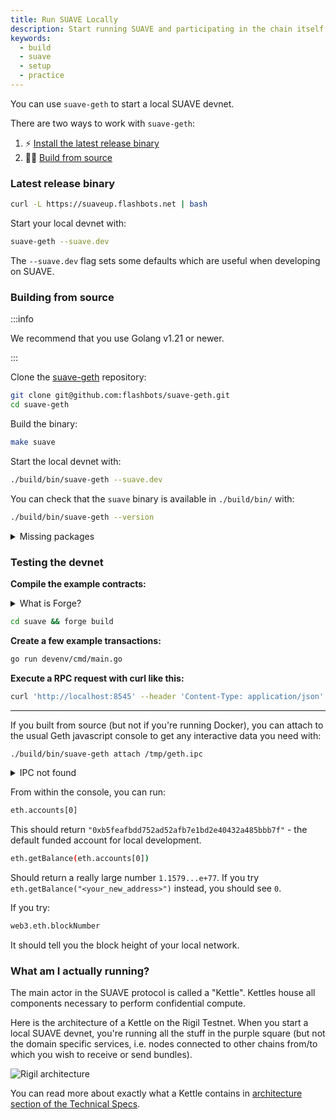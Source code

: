 ```yaml
---
title: Run SUAVE Locally
description: Start running SUAVE and participating in the chain itself
keywords:
  - build
  - suave
  - setup
  - practice
---
```


You can use `suave-geth` to start a local SUAVE devnet.

There are two ways to work with `suave-geth`:

1. ⚡ [Install the latest release binary](#latest-release-binary)
2. 🧙‍♀️ [Build from source](#building-from-source)

### Latest release binary

```bash
curl -L https://suaveup.flashbots.net | bash
```

Start your local devnet with:

```bash
suave-geth --suave.dev
```

The `--suave.dev` flag sets some defaults which are useful when developing on SUAVE.

### Building from source

:::info

We recommend that you use Golang v1.21 or newer.

:::

Clone the [suave-geth](https://github.com/flashbots/suave-geth/) repository:

```bash
git clone git@github.com:flashbots/suave-geth.git
cd suave-geth
```

Build the binary:

```bash
make suave
```

Start the local devnet with:

```bash
./build/bin/suave-geth --suave.dev
```

You can check that the `suave` binary is available in `./build/bin/` with:

```bash
./build/bin/suave-geth --version
```

<details>
  <summary>Missing packages</summary>
  <div>
    <div>
      <div>
        If you have set up a new machine to run through this, you'll also need
        to install Make and Go:
        <pre>sudo apt install make golang-go</pre>
      </div>
    </div>
  </div>
</details>

### Testing the devnet

**Compile the example contracts:**

<details>
  <summary>What is Forge?</summary>
  <div>
    <div>
      <div>
        `forge` is a part of the smart contract development toolchain we use in our examples, which you can learn more about in our [next tutorial](/tutorials/deploy-contracts). If you do not have it installed, you can do so quickly with: 
        <pre>curl -L https://foundry.paradigm.xyz | bash</pre>
      </div>
    </div>
  </div>
</details>

```bash
cd suave && forge build
```

**Create a few example transactions:**

```bash
go run devenv/cmd/main.go
```

**Execute a RPC request with curl like this:**

```bash
curl 'http://localhost:8545' --header 'Content-Type: application/json' --data '{ "jsonrpc":"2.0", "method":"eth_blockNumber", "params":[], "id":83 }'
```

---

If you built from source (but not if you're running Docker), you can attach to the usual Geth javascript console to get any interactive data you need with:

```bash
./build/bin/suave-geth attach /tmp/geth.ipc
```

<details>
  <summary>IPC not found</summary>
  <div>
    <div>
      <div>
        It may be the case, especially if you have a custom GOPATH, that the geth.ipc is somewhere else. You can either force the path using the `--ipcpath` flag when starting SUAVE, or find the path in the logs (it could look something like `/System/Volumes/Data/private/var/folders/rt/gq5bhvy17wz5z5dl32_x83dw0000gp/T/geth.ipc`, for instance).
      </div>
    </div>
  </div>
</details>

From within the console, you can run:

```bash
eth.accounts[0]
```

This should return `"0xb5feafbdd752ad52afb7e1bd2e40432a485bbb7f"` - the default funded account for local development.

```bash
eth.getBalance(eth.accounts[0])
```

Should return a really large number `1.1579...e+77`. If you try `eth.getBalance("<your_new_address>")` instead, you should see `0`.

If you try:

```bash
web3.eth.blockNumber
```

It should tell you the block height of your local network.

### What am I actually running?

The main actor in the SUAVE protocol is called a "Kettle". Kettles house all components necessary to perform confidential compute.

Here is the architecture of a Kettle on the Rigil Testnet. When you start a local SUAVE devnet, you're running all the stuff in the purple square (but not the domain specific services, i.e. nodes connected to other chains from/to which you wish to receive or send bundles).

![Rigil architecture](/assets/rigil-architecture.svg)

You can read more about exactly what a Kettle contains in [architecture section of the Technical Specs](/technical/specs/rigil/#architecture).
